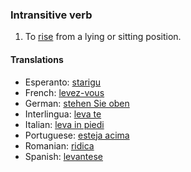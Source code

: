 ===Intransitive verb===

# To [[rise]] from a lying or sitting position.

====Translations====

*Esperanto: [[starigu]]
*French: [[levez-vous]] 
*German: [[stehen Sie oben]] 
*Interlingua: [[leva te]] 
*Italian: [[leva in piedi]] 
*Portuguese: [[esteja acima]] 
*Romanian: [[ridica]]
*Spanish: [[levantese]]
